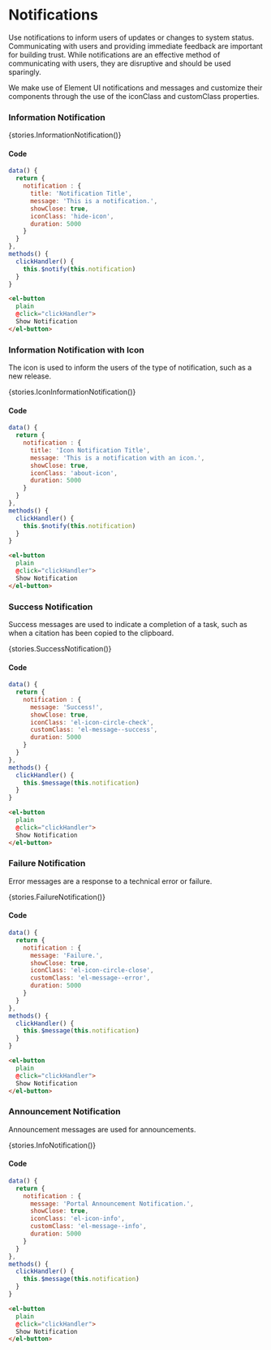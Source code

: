 
<Meta title="Components/Notification" />

# Notifications

Use notifications to inform users of updates or changes to system status. Communicating with users and providing immediate feedback are important for building trust.
While notifications are an effective method of communicating with users, they are disruptive and should be used sparingly.

We make use of Element UI notifications and messages and customize their components through the use of the iconClass and customClass properties.

### Information Notification

<Story name="Information Notification">{stories.InformationNotification()}</Story>

#### Code

```js
data() {
  return {
    notification : {
      title: 'Notification Title',
      message: 'This is a notification.',
      showClose: true,
      iconClass: 'hide-icon',
      duration: 5000
    }
  }
},
methods() {
  clickHandler() {
    this.$notify(this.notification)
  }
}
```

```html
<el-button
  plain
  @click="clickHandler">
  Show Notification
</el-button>
```

### Information Notification with Icon

The icon is used to inform the users of the type of notification, such as a new release.

<Story name="Icon Information Notification">{stories.IconInformationNotification()}</Story>

#### Code

```js
data() {
  return {
    notification : {
      title: 'Icon Notification Title',
      message: 'This is a notification with an icon.',
      showClose: true,
      iconClass: 'about-icon',
      duration: 5000
    }
  }
},
methods() {
  clickHandler() {
    this.$notify(this.notification)
  }
}
```

```html
<el-button
  plain
  @click="clickHandler">
  Show Notification
</el-button>
```

### Success Notification

Success messages are used to indicate a completion of a task, such as when a citation has been copied to the clipboard.

<Story name="Success Notification">{stories.SuccessNotification()}</Story>

#### Code

```js
data() {
  return {
    notification : {
      message: 'Success!',
      showClose: true,
      iconClass: 'el-icon-circle-check',
      customClass: 'el-message--success',
      duration: 5000
    }
  }
},
methods() {
  clickHandler() {
    this.$message(this.notification)
  }
}
```

```html
<el-button
  plain
  @click="clickHandler">
  Show Notification
</el-button>
```

### Failure Notification

Error messages are a response to a technical error or failure.

<Story name="Failure Notification">{stories.FailureNotification()}</Story>

#### Code

```js
data() {
  return {
    notification : {
      message: 'Failure.',
      showClose: true,
      iconClass: 'el-icon-circle-close',
      customClass: 'el-message--error',
      duration: 5000
    }
  }
},
methods() {
  clickHandler() {
    this.$message(this.notification)
  }
}
```

```html
<el-button
  plain
  @click="clickHandler">
  Show Notification
</el-button>
```

### Announcement Notification

Announcement messages are used for announcements.

<Story name="Announcement Notification">{stories.InfoNotification()}</Story>

#### Code

```js
data() {
  return {
    notification : {
      message: 'Portal Announcement Notification.',
      showClose: true,
      iconClass: 'el-icon-info',
      customClass: 'el-message--info',
      duration: 5000
    }
  }
},
methods() {
  clickHandler() {
    this.$message(this.notification)
  }
}
```

```html
<el-button
  plain
  @click="clickHandler">
  Show Notification
</el-button>
```